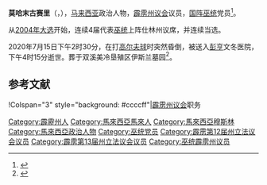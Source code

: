 {{noteTA
|G1=melayu
}}
{{Infobox Officeholder
|honorific-prefix = [[马来西亚封衔|尊敬的]][[拿督|拿督]]<br><!--保留换行-->
|name             = 莫哈末古赛里
|original_name    = Mohd.Khusairi bin Abdul Mutalib
|honorific-suffix=
|image            = 
|image_wide       =

|constituency_AM = {{pc|仕林}}
|assembly      = 霹雳州议会
|term_start      = 2004年3月21日
|term_end       = 2020年7月15日
|predecessor     = 
 |majority       = 
 |order2            =
|office2          = 
|term_start2       = 
 |term_end2         = 
|predecessor2      = 
 |successor2        = 
|birth_date       = 1961年
|birth_place      = 
|death_date       = 2020年7月15日
|death_place      = [[彭亨|彭亨]]文冬医院
|othername =
|nationality = {{MYS}}
|party            = {{国阵}}<br>{{巫统}}
|otherparty = 
|sex = 
|spouse           = 拿汀扎米拉
|children         =
|religion         = [[伊斯兰教|伊斯兰教]]
|profession       = 
|alma_mater       = 
}}

'''莫哈末古赛里'''（{{lang-ms|Mohd.Khusairi bin Abdul Mutalib}}，{{bd|1961年||2020年|7月15日|catIdx=Mohd.Khusairi}}），[[马来西亚|马来西亚]]政治人物，[[霹雳州|霹雳]][[霹雳州议会|州议会]]{{zyx|仕林}}议员，[[国阵|国阵]][[巫统|巫统]]党员<ref>{{cite web|url=http://www.perak.gov.my/index.php/kerajaan-negeri/adun-perak |title=ADUN Perak|archiveurl=https://web.archive.org/web/20130122011957/http://www.perak.gov.my/index.php/kerajaan-negeri/adun-perak |archivedate=2013-01-22|work=Portal Rasmi Kerajaan Negeri Perak|date=2013-04-08}}</ref>。

从[[2004年马来西亚大选|2004年大选]]开始，连续4届代表[[巫统|巫统]]上阵仕林州议席，并连续当选。

2020年7月15日下午2时30分，在打[[高尔夫球|高尔夫球]]时突然昏倒，被送入[[彭亨|彭亨]]文冬医院，下午4时15分逝世。葬于双溪美冷垦殖区伊斯兰墓园<ref>{{cite web |title=受委红土坎海事终站主席·古赛里来不及接委任状 |url=https://www.sinchew.com.my/content/content_2308323.html |publisher=星洲网 |date=2020-07-16 |access-date=2020-07-20 |archive-date=2020-07-19 |archive-url=https://web.archive.org/web/20200719162859/https://www.sinchew.com.my/content/content_2308323.html |dead-url=no }}</ref>。

==参考文献==
{{Portal box|马来西亚|人物}}
{{reflist}}

{{start box}}
!Colspan="3" style="background: #ccccff"|[[霹雳州议会|霹雳州议会]]职务
{{S-before|<!--待补充-->}}
{{S-title|{{zyx|仕林}}议员|至今}}
{{S-inc}}
{{end box}}
{{马来西亚人物小作品}}
{{Authority control}}
{{DEFAULTSORT: Mohd.Khusairi}}
[[Category:霹靂州人|Category:霹靂州人]]
[[Category:馬來西亞馬來人|Category:馬來西亞馬來人]]
[[Category:馬來西亞穆斯林|Category:馬來西亞穆斯林]]
[[Category:馬來西亞政治人物|Category:馬來西亞政治人物]]
[[Category:巫统党员|Category:巫统党员]]
[[Category:霹雳第12届州立法议会议员|Category:霹雳第12届州立法议会议员]]
[[Category:霹雳第13届州立法议会议员|Category:霹雳第13届州立法议会议员]]
[[Category:巫统霹雳州议员|Category:巫统霹雳州议员]]